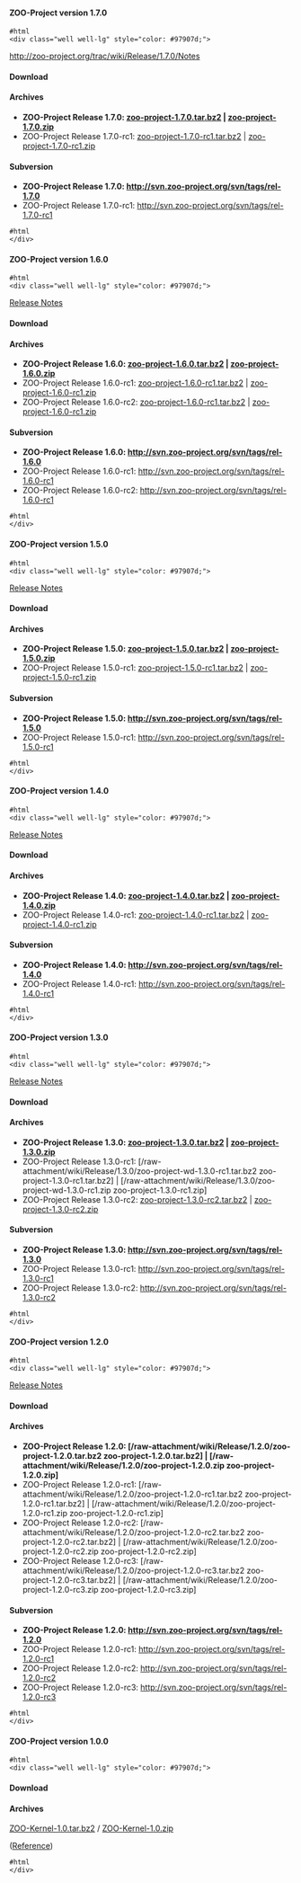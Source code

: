 


==== ZOO-Project version 1.7.0 ====
<pre>
#html
<div class="well well-lg" style="color: #97907d;">
</pre>
http://zoo-project.org/trac/wiki/Release/1.7.0/Notes

==== Download ====

==== Archives ====

*'''ZOO-Project Release 1.7.0: [http://zoo-project.org/dl/zoo-project-1.7.0.tar.bz2 zoo-project-1.7.0.tar.bz2] | [http://zoo-project.org/dl/zoo-project-1.7.0.zip zoo-project-1.7.0.zip]'''
*ZOO-Project Release 1.7.0-rc1: [http://zoo-project.org/dl/zoo-project-1.7.0-rc1.tar.bz2 zoo-project-1.7.0-rc1.tar.bz2] | [http://zoo-project.org/dl/zoo-project-1.7.0-rc1.zip zoo-project-1.7.0-rc1.zip]

==== Subversion ====

*'''ZOO-Project Release 1.7.0: http://svn.zoo-project.org/svn/tags/rel-1.7.0'''
*ZOO-Project Release 1.7.0-rc1: http://svn.zoo-project.org/svn/tags/rel-1.7.0-rc1
<pre>
#html
</div>
</pre>
==== ZOO-Project version 1.6.0 ====
<pre>
#html
<div class="well well-lg" style="color: #97907d;">
</pre>
[http://zoo-project.org/trac/wiki/Release/1.6.0/Notes Release Notes]

==== Download ====

==== Archives ====

*'''ZOO-Project Release 1.6.0: [http://zoo-project.org/dl/zoo-project-1.6.0.tar.bz2 zoo-project-1.6.0.tar.bz2] | [http://zoo-project.org/dl/zoo-project-1.6.0.zip zoo-project-1.6.0.zip]'''
*ZOO-Project Release 1.6.0-rc1: [http://zoo-project.org/dl/zoo-project-1.6.0-rc1.tar.bz2 zoo-project-1.6.0-rc1.tar.bz2] | [http://zoo-project.org/dl/zoo-project-1.6.0-rc1.zip zoo-project-1.6.0-rc1.zip]
*ZOO-Project Release 1.6.0-rc2: [http://zoo-project.org/dl/zoo-project-1.6.0-rc1.tar.bz2 zoo-project-1.6.0-rc1.tar.bz2] | [http://zoo-project.org/dl/zoo-project-1.6.0-rc1.zip zoo-project-1.6.0-rc1.zip]

==== Subversion ====

*'''ZOO-Project Release 1.6.0: http://svn.zoo-project.org/svn/tags/rel-1.6.0'''
*ZOO-Project Release 1.6.0-rc1: http://svn.zoo-project.org/svn/tags/rel-1.6.0-rc1
*ZOO-Project Release 1.6.0-rc2: http://svn.zoo-project.org/svn/tags/rel-1.6.0-rc1
<pre>
#html
</div>
</pre>
==== ZOO-Project version 1.5.0 ====
<pre>
#html
<div class="well well-lg" style="color: #97907d;">
</pre>
[http://zoo-project.org/trac/wiki/Release/1.5.0/Notes Release Notes]

==== Download ====

==== Archives ====

*'''ZOO-Project Release 1.5.0: [http://zoo-project.org/dl/zoo-project-1.5.0.tar.bz2 zoo-project-1.5.0.tar.bz2] | [http://zoo-project.org/dl/zoo-project-1.5.0.zip zoo-project-1.5.0.zip]'''
*ZOO-Project Release 1.5.0-rc1: [http://zoo-project.org/dl/zoo-project-1.5.0-rc1.tar.bz2 zoo-project-1.5.0-rc1.tar.bz2] | [http://zoo-project.org/dl/zoo-project-1.5.0-rc1.zip zoo-project-1.5.0-rc1.zip]

==== Subversion ====

*'''ZOO-Project Release 1.5.0: http://svn.zoo-project.org/svn/tags/rel-1.5.0'''
*ZOO-Project Release 1.5.0-rc1: http://svn.zoo-project.org/svn/tags/rel-1.5.0-rc1

<pre>
#html
</div>
</pre>

==== ZOO-Project version 1.4.0 ====
<pre>
#html
<div class="well well-lg" style="color: #97907d;">
</pre>
[http://zoo-project.org/trac/wiki/Release/1.4.0/Notes Release Notes]

==== Download ====

==== Archives ====

*'''ZOO-Project Release 1.4.0: [http://zoo-project.org/dl/zoo-project-1.4.0.tar.bz2 zoo-project-1.4.0.tar.bz2] | [http://zoo-project.org/dl/zoo-project-1.4.0.zip zoo-project-1.4.0.zip]'''
*ZOO-Project Release 1.4.0-rc1: [http://zoo-project.org/dl/zoo-project-1.4.0-rc1.tar.bz2 zoo-project-1.4.0-rc1.tar.bz2] | [http://zoo-project.org/dl/zoo-project-1.4.0-rc1.zip zoo-project-1.4.0-rc1.zip]

==== Subversion ====

*'''ZOO-Project Release 1.4.0: http://svn.zoo-project.org/svn/tags/rel-1.4.0'''
*ZOO-Project Release 1.4.0-rc1: http://svn.zoo-project.org/svn/tags/rel-1.4.0-rc1

<pre>
#html
</div>
</pre>

==== ZOO-Project version 1.3.0 ====

<pre>
#html
<div class="well well-lg" style="color: #97907d;">
</pre>

[http://zoo-project.org/trac/wiki/Release/1.3.0/Notes Release Notes]

==== Download ====

==== Archives ====

*'''ZOO-Project Release 1.3.0: [http://www.zoo-project.org/dl/zoo-project-1.3.0.tar.bz2 zoo-project-1.3.0.tar.bz2] | [http://www.zoo-project.org/dl/zoo-project-1.3.0.zip zoo-project-1.3.0.zip]'''
*ZOO-Project Release 1.3.0-rc1: [/raw-attachment/wiki/Release/1.3.0/zoo-project-wd-1.3.0-rc1.tar.bz2 zoo-project-1.3.0-rc1.tar.bz2] | [/raw-attachment/wiki/Release/1.3.0/zoo-project-wd-1.3.0-rc1.zip zoo-project-1.3.0-rc1.zip]
*ZOO-Project Release 1.3.0-rc2: [http://www.zoo-project.org/dl/zoo-project-1.3.0-rc2.tar.bz2 zoo-project-1.3.0-rc2.tar.bz2] | [http://www.zoo-project.org/dl/zoo-project-1.3.0-rc2.zip zoo-project-1.3.0-rc2.zip]

==== Subversion ====

*'''ZOO-Project Release 1.3.0: http://svn.zoo-project.org/svn/tags/rel-1.3.0'''
*ZOO-Project Release 1.3.0-rc1: http://svn.zoo-project.org/svn/tags/rel-1.3.0-rc1
*ZOO-Project Release 1.3.0-rc2: http://svn.zoo-project.org/svn/tags/rel-1.3.0-rc2

<pre>
#html
</div>
</pre>

==== ZOO-Project version 1.2.0 ====

<pre>
#html
<div class="well well-lg" style="color: #97907d;">
</pre>

[http://zoo-project.org/trac/wiki/Release/1.2.0/Notes Release Notes]

==== Download ====

==== Archives ====

*'''ZOO-Project Release 1.2.0: [/raw-attachment/wiki/Release/1.2.0/zoo-project-1.2.0.tar.bz2 zoo-project-1.2.0.tar.bz2] | [/raw-attachment/wiki/Release/1.2.0/zoo-project-1.2.0.zip zoo-project-1.2.0.zip]'''
*ZOO-Project Release 1.2.0-rc1: [/raw-attachment/wiki/Release/1.2.0/zoo-project-1.2.0-rc1.tar.bz2 zoo-project-1.2.0-rc1.tar.bz2] | [/raw-attachment/wiki/Release/1.2.0/zoo-project-1.2.0-rc1.zip zoo-project-1.2.0-rc1.zip]
*ZOO-Project Release 1.2.0-rc2: [/raw-attachment/wiki/Release/1.2.0/zoo-project-1.2.0-rc2.tar.bz2 zoo-project-1.2.0-rc2.tar.bz2] | [/raw-attachment/wiki/Release/1.2.0/zoo-project-1.2.0-rc2.zip zoo-project-1.2.0-rc2.zip]
*ZOO-Project Release 1.2.0-rc3: [/raw-attachment/wiki/Release/1.2.0/zoo-project-1.2.0-rc3.tar.bz2 zoo-project-1.2.0-rc3.tar.bz2] | [/raw-attachment/wiki/Release/1.2.0/zoo-project-1.2.0-rc3.zip zoo-project-1.2.0-rc3.zip]

==== Subversion ====

*'''ZOO-Project Release 1.2.0: http://svn.zoo-project.org/svn/tags/rel-1.2.0'''
*ZOO-Project Release 1.2.0-rc1: http://svn.zoo-project.org/svn/tags/rel-1.2.0-rc1
*ZOO-Project Release 1.2.0-rc2: http://svn.zoo-project.org/svn/tags/rel-1.2.0-rc2
*ZOO-Project Release 1.2.0-rc3: http://svn.zoo-project.org/svn/tags/rel-1.2.0-rc3
<pre>
#html
</div>
</pre>
==== ZOO-Project version 1.0.0 ====

<pre>
#html
<div class="well well-lg" style="color: #97907d;">
</pre>

==== Download ====

==== Archives ====

[http://www.zoo-project.org/dl/ZOO-Kernel-1.0.tar.bz2 ZOO-Kernel-1.0.tar.bz2] / [http://www.zoo-project.org/dl/ZOO-Kernel-1.0.zip ZOO-Kernel-1.0.zip]

([http://lists.osgeo.org/pipermail/zoo-discuss/2010-April/000221.html Reference])

<pre>
#html
</div>
</pre>








